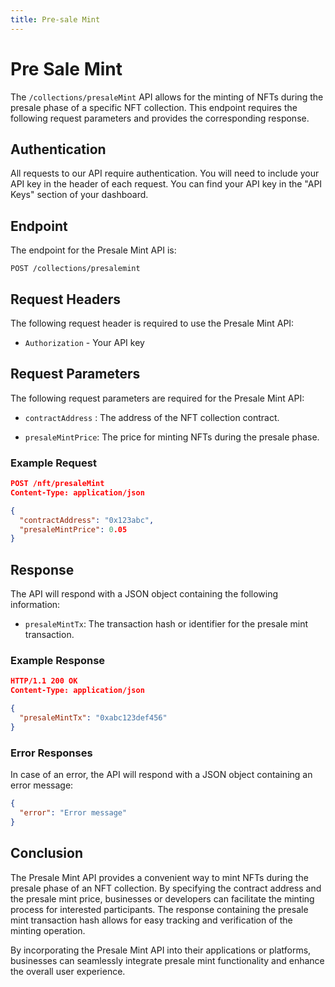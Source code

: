 ```yaml
---
title: Pre-sale Mint
---
```


# Pre Sale Mint

The `/collections/presaleMint` API allows for the minting of NFTs during the presale phase of a specific NFT collection. This endpoint requires the following request parameters and provides the corresponding response.

## Authentication

All requests to our API require authentication. You will need to include your API key in the header of each request. You can find your API key in the "API Keys" section of your dashboard.

## Endpoint

The endpoint for the Presale Mint API is:

`POST /collections/presalemint`

## Request Headers

The following request header is required to use the Presale Mint API:

- `Authorization` - Your API key

## Request Parameters

The following request parameters are required for the Presale Mint API:

- `contractAddress` : The address of the NFT collection contract.

- `presaleMintPrice`: The price for minting NFTs during the presale phase.

### Example Request

```json
POST /nft/presaleMint
Content-Type: application/json

{
  "contractAddress": "0x123abc",
  "presaleMintPrice": 0.05
}
```

## Response

The API will respond with a JSON object containing the following information:

- `presaleMintTx`: The transaction hash or identifier for the presale mint transaction.

### Example Response

```json
HTTP/1.1 200 OK
Content-Type: application/json

{
  "presaleMintTx": "0xabc123def456"
}
```

### Error Responses

In case of an error, the API will respond with a JSON object containing an error message:

```json
{
  "error": "Error message"
}
```

## Conclusion

The Presale Mint API provides a convenient way to mint NFTs during the presale phase of an NFT collection. By specifying the contract address and the presale mint price, businesses or developers can facilitate the minting process for interested participants. The response containing the presale mint transaction hash allows for easy tracking and verification of the minting operation.

By incorporating the Presale Mint API into their applications or platforms, businesses can seamlessly integrate presale mint functionality and enhance the overall user experience.